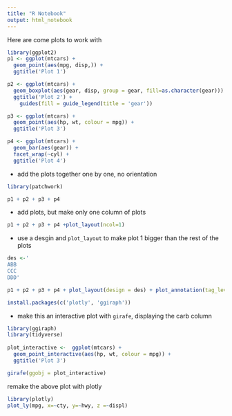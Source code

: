 ```yaml
---
title: "R Notebook"
output: html_notebook
---
```


Here are come plots to work with 

```r
library(ggplot2)
p1 <- ggplot(mtcars) + 
  geom_point(aes(mpg, disp,)) + 
  ggtitle('Plot 1')

p2 <- ggplot(mtcars) + 
  geom_boxplot(aes(gear, disp, group = gear, fill=as.character(gear))) + 
  ggtitle('Plot 2') + 
    guides(fill = guide_legend(title = 'gear'))

p3 <- ggplot(mtcars) + 
  geom_point(aes(hp, wt, colour = mpg)) + 
  ggtitle('Plot 3')

p4 <- ggplot(mtcars) + 
  geom_bar(aes(gear)) + 
  facet_wrap(~cyl) + 
  ggtitle('Plot 4')
```

- add the plots together one by one, no orientation

```r
library(patchwork)

p1 + p2 + p3 + p4
```

- add plots, but make only one column of plots 

```r
p1 + p2 + p3 + p4 +plot_layout(ncol=1)
```

- use a desgin and `plot_layout` to make plot 1 bigger than the rest of the plots 

```r
des <-'
ABB
CCC
DDD'

p1 + p2 + p3 + p4 + plot_layout(design = des) + plot_annotation(tag_levels = 'I')

```


```r
install.packages(c('plotly', 'ggiraph'))

```


- make this an interactive plot with `girafe`, displaying the carb column 

```r
library(ggiraph) 
library(tidyverse)
 
plot_interactive <-  ggplot(mtcars) + 
  geom_point_interactive(aes(hp, wt, colour = mpg)) + 
  ggtitle('Plot 3')

girafe(ggobj = plot_interactive)
```

remake the above plot with plotly

```r
library(plotly)
plot_ly(mpg, x=~cty, y=~hwy, z =~displ)
```










